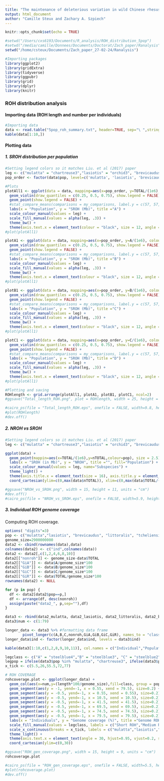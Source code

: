 ```yaml
---
title: "The maintenance of deleterious variation in wild Chinese rhesus macaques"
output: html_document
author: "Camille Steux and Zachary A. Szpiech"
---
```


```r
knitr::opts_chunk$set(echo = TRUE)
```


```r
#setwd("/Users/cxs6193/Documents/R_analysis/ROH_distribution_5pop")
#setwd("/media/camille/Donnees/Documents/Doctorat/Zach_paper/Ranalysis")
setwd("/home/csteux/Documents/Zach_paper_27-02-24/Ranalysis")
```

```r
#Importing packages
library(ggplot2)
library(gridExtra)
library(tidyverse)
library(ggpubr)
library(grid)
library(dplyr)
library(knitr)
```

### **ROH distribution analysis**

#### Importing data (ROH length and number per individuals)

```r
#Importing data
data <- read.table("5pop_roh_summary.txt", header=TRUE, sep="\ ",stringsAsFactors = TRUE)
kable(data[1:10,])
```

#### Plotting data

##### 1. SROH distribution per population

```r
#Setting legend colors so it matches Liu. et al (2017) paper
leg <- c("mulatta" = "chartreuse3","lasiotis" = "orchid3", "brevicaudus" = "darkorange", "littoralis" = "red2", "tcheliensis" = "blue3")
pop_order <- factor(data$pop, level=c('mulatta', 'lasiotis', 'brevicaudus', 'littoralis','tcheliensis'))

#Plots
plotAll1 <- ggplot(data = data, mapping=aes(x=pop_order, y=TOTAL/(1e6), colour=pop_order, fill=pop_order)) +
  geom_violin(draw_quantiles = c(0.25, 0.5, 0.75), show.legend = FALSE) + 
  geom_point(show.legend = FALSE) +
  #stat_compare_means(comparisons = my_comparisons, label.y = c(57, 57, 57, 83, 63, 78, 103, 72, 95, 89), label = "p.signif", method = "t.test", size = 2.5) +
  labs(x = "Population", y = "SROH (Mb)", title ="A") +
  scale_colour_manual(values = leg) +
  scale_fill_manual(values = alpha(leg, .3)) +
  theme_bw() +
  theme(axis.text.x = element_text(colour = "black", size = 12, angle = 35, hjust = 1, face = "italic"), axis.title.x=element_blank(), axis.text.y = element_text(size=10, color = "black"), axis.title.y=element_text(size=14, margin = unit(c(0, 0.5, 0,0), "cm")), panel.grid.major = element_blank(), panel.grid.minor = element_blank(), legend.position = c(.12, .85), legend.title = element_text(size=14), legend.text = element_text(size=11), legend.key.height = unit(0.35, 'cm'), plot.title = element_text(size= 15), plot.margin = unit(c(0.2, 1, 0.2, 0.75), "cm"), axis.ticks = element_line(color = "black"), axis.line = element_line(color = "black")) 
#plot(plotAll1)

plotA1 <- ggplot(data = data, mapping=aes(x=pop_order, y=A/(1e6), colour=pop_order, fill=pop_order)) +
  geom_violin(draw_quantiles = c(0.25, 0.5, 0.75), show.legend = FALSE) + 
  geom_point(show.legend = FALSE) +
  #stat_compare_means(comparisons = my_comparisons, label.y = c(57, 57, 57, 83, 63, 78, 103, 72, 95, 89), label = "p.signif", method = "t.test", size = 2.5) +
  labs(x = "Population", y = "SROH (Mb)", title ="B") +
  scale_colour_manual(values = leg) +
  scale_fill_manual(values = alpha(leg, .3)) +
  theme_bw() +
  theme(axis.text.x = element_text(colour = "black", size = 12, angle = 35, hjust = 1, face = "italic"), axis.title.x=element_blank(), axis.text.y = element_text(size=10, color = "black"), axis.title.y=element_text(size=14, margin = unit(c(0, 0.5, 0,0), "cm")), panel.grid.major = element_blank(), panel.grid.minor = element_blank(), legend.position = c(.12, .85), legend.title = element_text(size=14), legend.text = element_text(size=11), legend.key.height = unit(0.35, 'cm'), plot.title = element_text(size= 15), plot.margin = unit(c(0.2, 1, 0.2, 0.75), "cm"), axis.ticks = element_line(color = "black"), axis.line = element_line(color = "black")) 
#plot(plotAll1)

plotB1 <- ggplot(data = data, mapping=aes(x=pop_order, y=B/(1e6), colour=pop_order, fill=pop_order)) +
  geom_violin(draw_quantiles = c(0.25, 0.5, 0.75), show.legend = FALSE) + 
  geom_point(show.legend = FALSE) +
  #stat_compare_means(comparisons = my_comparisons, label.y = c(57, 57, 57, 83, 63, 78, 103, 72, 95, 89), label = "p.signif", method = "t.test", size = 2.5) +
  labs(x = "Population", y = "SROH (Mb)", title ="C") +
  scale_colour_manual(values = leg) +
  scale_fill_manual(values = alpha(leg, .3)) +
  theme_bw() +
  theme(axis.text.x = element_text(colour = "black", size = 12, angle = 35, hjust = 1, face = "italic"), axis.title.x=element_blank(), axis.text.y = element_text(size=10, color = "black"), axis.title.y=element_text(size=14, margin = unit(c(0, 0.5, 0,0), "cm")), panel.grid.major = element_blank(), panel.grid.minor = element_blank(), legend.position = c(.12, .85), legend.title = element_text(size=14), legend.text = element_text(size=11), legend.key.height = unit(0.35, 'cm'), plot.title = element_text(size= 15), plot.margin = unit(c(0.2, 1, 0.2, 0.75), "cm"), axis.ticks = element_line(color = "black"), axis.line = element_line(color = "black")) 
#plot(plotAll1)

plotC1 <- ggplot(data = data, mapping=aes(x=pop_order, y=C/(1e6), colour=pop_order, fill=pop_order)) +
  geom_violin(draw_quantiles = c(0.25, 0.5, 0.75), show.legend = FALSE) + 
  geom_point(show.legend = FALSE) +
  #stat_compare_means(comparisons = my_comparisons, label.y = c(57, 57, 57, 83, 63, 78, 103, 72, 95, 89), label = "p.signif", method = "t.test", size = 2.5) +
  labs(x = "Population", y = "SROH (Mb)", title ="D") +
  scale_colour_manual(values = leg) +
  scale_fill_manual(values = alpha(leg, .3)) +
  theme_bw() +
  theme(axis.text.x = element_text(colour = "black", size = 12, angle = 35, hjust = 1, face = "italic"), axis.title.x=element_blank(), axis.text.y = element_text(size=10, color = "black"), axis.title.y=element_text(size=14, margin = unit(c(0, 0.5, 0,0), "cm")), panel.grid.major = element_blank(), panel.grid.minor = element_blank(), legend.position = c(.12, .85), legend.title = element_text(size=14), legend.text = element_text(size=11), legend.key.height = unit(0.35, 'cm'), plot.title = element_text(size= 15), plot.margin = unit(c(0.2, 1, 0.2, 0.75), "cm"), axis.ticks = element_line(color = "black"), axis.line = element_line(color = "black")) 
#plot(plotAll1)

#Plotting and saving
ROHlength <- grid.arrange(plotAll1, plotA1, plotB1, plotC1, ncol=2)
#ggsave("Total_length_ROH.png", plot = ROHlength, width = 25, height = 29, units = "cm")

#cairo_ps(file = "Total_length_ROH.eps", onefile = FALSE, width=9.8, height=11.4)
#plot(ROHlength)
#dev.off()
```

##### 2. NROH vs SROH

```r
#Setting legend colors so it matches Liu. et al (2017) paper
leg <- c("mulatta" = "chartreuse3","lasiotis" = "orchid3", "brevicaudus" = "darkorange", "littoralis" = "red2", "tcheliensis" = "blue3")

ggplot(data) +
  geom_point(mappin=aes(x=TOTAL/(1e6),y=nTOTAL,colour=pop), size = 2.5) + 
  labs(x = "SROH (in Mb)", y = "NROH", title ="", fill="Population") +
  scale_colour_manual(values = leg, name="Subspecies") +
  theme_light() +
  theme(axis.title.x = element_text(size = 16), axis.title.y = element_text(size = 16), axis.text = element_text(size = 14, color = "black"), axis.ticks = element_line(color = "black"), plot.title = element_blank(), legend.position = c(.82, .23), legend.title = element_text(size=16), legend.text = element_text(size=14,face = 'italic'), legend.key.height = unit(0.4, 'cm'), panel.grid.major = element_blank(), panel.grid.minor = element_blank(), panel.background = element_blank(), axis.line = element_line(colour = "black"), panel.border = element_blank(), legend.background = element_blank(), legend.box.background = element_rect(colour = "black")) +
  coord_cartesian(ylim=c(0,max(data$nTOTAL)), xlim=c(0,max(data$TOTAL/(1e6))))

#ggsave("NROH_vs_SROH.png", width = 15, height = 11, units = "cm")
#dev.off()
#cairo_ps(file = "NROH_vs_SROH.eps", onefile = FALSE, width=5.9, height=4.3)

```

##### 3. Individual ROH genome coverage

Computing ROH coverage.

``` r
options( "digits"=3)
pop <- c("mulatta","lasiotis", "brevicaudus", "littoralis", "tcheliensis")
genome_size=2900000000
data2 <- cbind(rownames(data),data)
colnames(data2) <- c("ind",colnames(data))
data2 <- data2[,c(1,2,4,6,8,10)]
data2[["nonroh"]] <- genome_size-data$TOTAL
data2[["GiA"]] <- data$A/genome_size*100
data2[["GiB"]] <- data$B/genome_size*100
data2[["GiC"]] <- data$C/genome_size*100
data2[["GiR"]] <- data$TOTAL/genome_size*100
rownames(data2) <- NULL

for (p in pop) {
  df <- data2[data2$pop==p,]
  df <- arrange(df, desc(nonroh))
  assign(paste("data2_", p,sep=""),df)
}

data3 <- rbind(data2_mulatta, data2_lasiotis, data2_littoralis, data2_brevicaudus, data2_tcheliensis)
data3$num <- c(1:79)

longer_data <- data3 %>% #formatting data frame  
        pivot_longer(c(A,B,C,nonroh,GiA,GiB,GiC,GiR), names_to = "class", values_to = "length")
longer_data$ind <- factor(longer_data$ind, levels = data3$ind)

kable(data3[1:10,c(1,2,8,9,10,11)], col.names = c("Individual","Population", 'Gi,a' ,'Gi,b','Gi,c','Gi,r'))
```

```r
legclass <- c("A" = "steelblue4","B" = "steelblue3", "C" = "steelblue2", "nonroh" = "gray80")
legpop = ifelse(data3$pop %in% "mulatta", "chartreuse3", ifelse(data3$pop %in% "lasiotis", "orchid3",  ifelse(data3$pop %in% "littoralis", "red2",  ifelse(data3$pop %in% "brevicaudus", "darkorange",  "blue3"))))
x_tick <- c(5.5,26,55.5,72,77)

# ROH COVERAGE
rohcoverage.plot <- ggplot(longer_data) +
  geom_col(aes(x=num,y=(length*100/genome_size),fill=class, group = pop)) + 
  geom_segment(aes(y = -1, yend=-1, x = 0.55, xend = 79.5), size=0.2) +
  geom_segment(aes(y = -0.5, yend=-1, x = 0.55, xend = 0.55), size=0.2) +
  geom_segment(aes(y = -0.5, yend=-1, x = 10.5, xend = 10.5), size=0.2) +
  geom_segment(aes(y = -0.5, yend=-1, x = 41.5, xend = 41.5), size=0.2) +
  geom_segment(aes(y = -0.5, yend=-1, x = 69.5, xend = 69.5), size=0.2) +
  geom_segment(aes(y = -0.5, yend=-1, x = 74.5, xend = 74.5), size=0.2) +
  geom_segment(aes(y = -0.5, yend=-1, x = 79.5, xend = 79.5), size=0.2) +
  labs(x = "Individuals", y = "Genome coverage (%)", title ="Genome ROH coverage") +
  scale_fill_manual(values = legclass, labels = c("Short ROH","Medium ROH","Long ROH", "Non ROH"), name = "Size class ROH") +
  scale_x_continuous(breaks = x_tick, labels = c("mulatta","lasiotis","littoralis","brevicaudus","tcheliensis")) +
  theme_light() +
  theme(axis.text.x = element_text(angle = 30, hjust=0.95, vjust=0.2, size=10, colour = "black", margin = unit(c(-0.9, 0, 0, 0), "cm"), face = 'italic'), axis.text.y = element_text(size = 10, color = "black"), axis.ticks.y = element_line(color = "black"),  axis.title.y = element_text(size = 12), plot.title = element_blank(), axis.ticks.x=element_blank(), axis.title.x = element_blank(),  panel.grid.major.x = element_blank(), panel.grid.minor.x = element_blank(), legend.text = element_text(size=8), legend.position = c(.169, .875), legend.title = element_blank(), legend.key.height = unit(0.3, 'cm'), legend.key.width = unit(0.5, 'cm'), panel.grid.minor = element_blank(), panel.grid.major = element_blank(), panel.background = element_blank(), axis.line = element_line(colour = "black"), axis.line.x = element_blank(), panel.border = element_blank(), plot.margin = unit(c(0.2, 0.2, 1, 0.2), "cm")) +
  coord_cartesian(ylim=c(0,30))

#ggsave("ROH_gen_coverage.png", width = 15, height = 9, units = "cm")
rohcoverage.plot

#cairo_ps(file = "ROH_gen_coverage.eps", onefile = FALSE, width=5.5, height=3.54)
#plot(rohcoverage.plot)
#dev.off()

```


